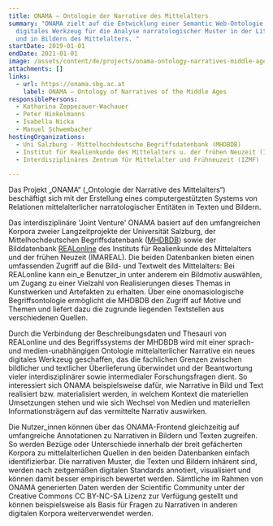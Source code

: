 ```yaml
---
title: ONAMA – Ontologie der Narrative des Mittelalters
summary: "ONAMA zielt auf die Entwicklung einer Semantic Web-Ontologie als
  digitales Werkzeug für die Analyse narratologischer Muster in der Literatur
  und in Bildern des Mittelalters. "
startDate: 2019-01-01
endDate: 2021-01-01
image: /assets/content/de/projects/onama-ontology-narratives-middle-ages/onama_logo.png
attachments: []
links:
  - url: https://onama.sbg.ac.at
    label: ONAMA – Ontology of Narratives of the Middle Ages
responsiblePersons:
  - Katharina Zeppezauer-Wachauer
  - Peter Hinkelmanns
  - Isabella Nicka
  - Manuel Schwembacher
hostingOrganizations:
  - Uni Salzburg - Mittelhochdeutsche Begriffsdatenbank (MHDBDB)
  - Institut für Realienkunde des Mittelalters u. der frühen Neuzeit (IMAREAL)
  - Interdisziplinäres Zentrum für Mittelalter und Frühneuzeit (IZMF)

---
```

Das Projekt „ONAMA“ („Ontologie der Narrative des Mittelalters“) beschäftigt sich mit der Erstellung eines computergestützten Systems von Relationen mittelalterlicher narratologischer Entitäten in Texten und Bildern.

Das interdisziplinäre 'Joint Venture' ONAMA basiert auf den umfangreichen Korpora zweier Langzeitprojekte der Universität Salzburg, der Mittelhochdeutschen Begriffsdatenbank ([MHDBDB](http://mhdbdb.sbg.ac.at/)) sowie der Bilddatenbank [REALonline](https://realonline.imareal.sbg.ac.at/) des Instituts für Realienkunde des Mittelalters und der frühen Neuzeit (IMAREAL). Die beiden Datenbanken bieten einen umfassenden Zugriff auf die Bild- und Textwelt des Mittelalters: Bei REALonline kann ein\_e Benutzer\_in unter anderem ein Bildmotiv auswählen, um Zugang zu einer Vielzahl von Realisierungen dieses Themas in Kunstwerken und Artefakten zu erhalten. Über eine onomasiologische Begriffsontologie ermöglicht die MHDBDB den Zugriff auf Motive und Themen und liefert dazu die zugrunde liegenden Textstellen aus verschiedenen Quellen.

Durch die Verbindung der Beschreibungsdaten und Thesauri von REALonline und des Begriffssystems der MHDBDB wird mit einer sprach- und medien-unabhängigen Ontologie mittelalterlicher Narrative ein neues digitales Werkzeug geschaffen, das die fachlichen Grenzen zwischen bildlicher und textlicher Überlieferung überwindet und der Beantwortung vieler interdisziplinärer sowie intermedialer Forschungsfragen dient. So interessiert sich ONAMA beispielsweise dafür, wie Narrative in Bild und Text realisiert bzw. materialisiert werden, in welchem Kontext die materiellen Umsetzungen stehen und wie sich Wechsel von Medien und materiellen Informationsträgern auf das vermittelte Narrativ auswirken.

Die Nutzer\_innen können über das ONAMA-Frontend gleichzeitig auf umfangreiche Annotationen zu Narrativen in Bildern und Texten zugreifen. So werden Bezüge oder Unterschiede innerhalb der breit gefächerten Korpora zu mittelalterlichen Quellen in den beiden Datenbanken einfach identifizierbar. Die narrativen Muster, die Texten und Bildern inhärent sind, werden nach zeitgemäßen digitalen Standards annotiert, visualisiert und können damit besser empirisch bewertet werden. Sämtliche im Rahmen von ONAMA generierten Daten werden der Scientific Community unter der Creative Commons CC BY-NC-SA Lizenz zur Verfügung gestellt und können beispielsweise als Basis für Fragen zu Narrativen in anderen digitalen Korpora weiterverwendet werden.

